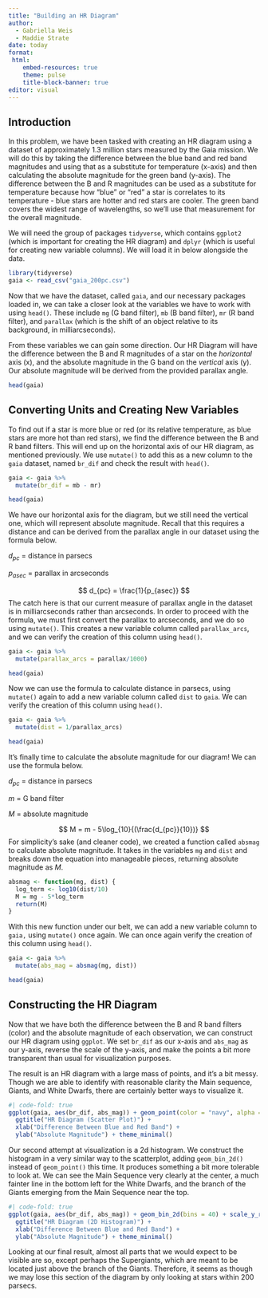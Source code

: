 ```yaml
---
title: "Building an HR Diagram"
author:
  - Gabriella Weis
  - Maddie Strate
date: today
format:
 html:
    embed-resources: true
    theme: pulse
    title-block-banner: true
editor: visual
---
```


## Introduction

In this problem, we have been tasked with creating an HR diagram using a dataset of approximately 1.3 million stars measured by the Gaia mission. We will do this by taking the difference between the blue band and red band magnitudes and using that as a substitute for temperature (x-axis) and then calculating the absolute magnitude for the green band (y-axis). The difference between the B and R magnitudes can be used as a substitute for temperature because how "blue" or "red" a star is correlates to its temperature - blue stars are hotter and red stars are cooler. The green band covers the widest range of wavelengths, so we'll use that measurement for the overall magnitude.

We will need the group of packages `tidyverse`, which contains `ggplot2` (which is important for creating the HR diagram) and `dplyr` (which is useful for creating new variable columns). We will load it in below alongside the data.

```r
library(tidyverse)
gaia <- read_csv("gaia_200pc.csv")
```

Now that we have the dataset, called `gaia`, and our necessary packages loaded in, we can take a closer look at the variables we have to work with using `head()`. These include `mg` (G band filter), `mb` (B band filter), `mr` (R band filter), and `parallax` (which is the shift of an object relative to its background, in milliarcseconds).

From these variables we can gain some direction. Our HR Diagram will have the difference between the B and R magnitudes of a star on the *horizontal* axis (x), and the absolute magnitude in the G band on the *vertical* axis (y). Our absolute magnitude will be derived from the provided parallax angle.

```r
head(gaia)
```

## Converting Units and Creating New Variables

To find out if a star is more blue or red (or its relative temperature, as blue stars are more hot than red stars), we find the difference between the B and R band filters. This will end up on the horizontal axis of our HR diagram, as mentioned previously. We use `mutate()` to add this as a new column to the `gaia` dataset, named `br_dif` and check the result with `head()`.

```r
gaia <- gaia %>% 
  mutate(br_dif = mb - mr)

head(gaia)
```

We have our horizontal axis for the diagram, but we still need the vertical one, which will represent absolute magnitude. Recall that this requires a distance and can be derived from the parallax angle in our dataset using the formula below.

$d_{pc}$ = distance in parsecs

$p_{asec}$ = parallax in arcseconds

$$
d_{pc} = \frac{1}{p_{asec}}
$$ The catch here is that our current measure of parallax angle in the dataset is in milliarcseconds rather than arcseconds. In order to proceed with the formula, we must first convert the parallax to arcseconds, and we do so using `mutate()`. This creates a new variable column called `parallax_arcs`, and we can verify the creation of this column using `head()`.

```r
gaia <- gaia %>% 
  mutate(parallax_arcs = parallax/1000)

head(gaia)
```

Now we can use the formula to calculate distance in parsecs, using `mutate()` again to add a new variable column called `dist` to `gaia`. We can verify the creation of this column using `head()`.

```r
gaia <- gaia %>% 
  mutate(dist = 1/parallax_arcs)

head(gaia)
```

It's finally time to calculate the absolute magnitude for our diagram! We can use the formula below.

$d_{pc}$ = distance in parsecs

*m* = G band filter

*M* = absolute magnitude

$$
M = m - 5\log_{10}{(\frac{d_{pc}}{10})}
$$ For simplicity's sake (and cleaner code), we created a function called `absmag` to calculate absolute magnitude. It takes in the variables `mg` and `dist` and breaks down the equation into manageable pieces, returning absolute magnitude as *M*.

```r
absmag <- function(mg, dist) {
  log_term <- log10(dist/10)
  M = mg - 5*log_term
  return(M)
}
```

With this new function under our belt, we can add a new variable column to `gaia,` using `mutate()` once again. We can once again verify the creation of this column using `head()`.

```r
gaia <- gaia %>% 
  mutate(abs_mag = absmag(mg, dist))

head(gaia)
```

## Constructing the HR Diagram

Now that we have both the difference between the B and R band filters (color) and the absolute magnitude of each observation, we can construct our HR diagram using `ggplot`. We set `br_dif` as our x-axis and `abs_mag` as our y-axis, reverse the scale of the y-axis, and make the points a bit more transparent than usual for visualization purposes.

The result is an HR diagram with a large mass of points, and it's a bit messy. Though we are able to identify with reasonable clarity the Main sequence, Giants, and White Dwarfs, there are certainly better ways to visualize it.

```r
#| code-fold: true
ggplot(gaia, aes(br_dif, abs_mag)) + geom_point(color = "navy", alpha = 0.3) + scale_y_reverse() +
  ggtitle("HR Diagram (Scatter Plot)") +
  xlab("Difference Between Blue and Red Band") +
  ylab("Absolute Magnitude") + theme_minimal()
```

Our second attempt at visualization is a 2d histogram. We construct the histogram in a very similar way to the scatterplot, adding `geom_bin_2d()` instead of `geom_point()` this time. It produces something a bit more tolerable to look at. We can see the Main Sequence very clearly at the center, a much fainter line in the bottom left for the White Dwarfs, and the branch of the Giants emerging from the Main Sequence near the top.

```r
#| code-fold: true
ggplot(gaia, aes(br_dif, abs_mag)) + geom_bin_2d(bins = 40) + scale_y_reverse() +
  ggtitle("HR Diagram (2D Histogram)") +
  xlab("Difference Between Blue and Red Band") +
  ylab("Absolute Magnitude") + theme_minimal()
```

Looking at our final result, almost all parts that we would expect to be visible are so, except perhaps the Supergiants, which are meant to be located just above the branch of the Giants. Therefore, it seems as though we may lose this section of the diagram by only looking at stars within 200 parsecs.

